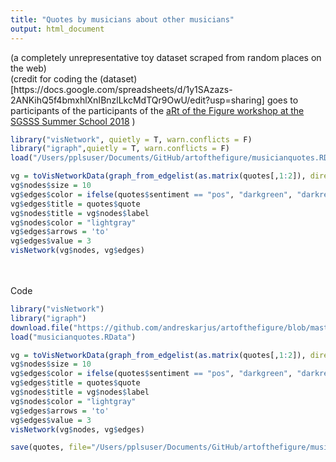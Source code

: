 ```yaml
---
title: "Quotes by musicians about other musicians"
output: html_document
---
```

(a completely unrepresentative toy dataset scraped from random places on the web)
<br> (credit for coding the (dataset)[https://docs.google.com/spreadsheets/d/1y1SAzazs-2ANKihQ5f4bmxhlXnIBnzlLkcMdTQr9OwU/edit?usp=sharing] goes to participants of the participants of the [aRt of the Figure workshop at the SGSSS Summer School 2018](https://andreskarjus.github.io/artofthefigure/) )

```r
library("visNetwork", quietly = T, warn.conflicts = F)
library("igraph",quietly = T, warn.conflicts = F)
load("/Users/pplsuser/Documents/GitHub/artofthefigure/musicianquotes.RData")

vg = toVisNetworkData(graph_from_edgelist(as.matrix(quotes[,1:2]), directed=T) )
vg$nodes$size = 10
vg$edges$color = ifelse(quotes$sentiment == "pos", "darkgreen", "darkred") # conditional colors
vg$edges$title = quotes$quote
vg$nodes$title = vg$nodes$label
vg$nodes$color = "lightgray"
vg$edges$arrows = 'to'
vg$edges$value = 3
visNetwork(vg$nodes, vg$edges)

```


<br><br>
Code
```r
library("visNetwork")
library("igraph")
download.file("https://github.com/andreskarjus/artofthefigure/blob/master/musicianquotes.RData?raw=true", "musicianquotes.RData", mode = "wb")
load("musicianquotes.RData")

vg = toVisNetworkData(graph_from_edgelist(as.matrix(quotes[,1:2]), directed=T) )
vg$nodes$size = 10
vg$edges$color = ifelse(quotes$sentiment == "pos", "darkgreen", "darkred") # conditional colors
vg$edges$title = quotes$quote
vg$nodes$title = vg$nodes$label
vg$nodes$color = "lightgray"
vg$edges$arrows = 'to'
vg$edges$value = 3
visNetwork(vg$nodes, vg$edges)

```

```r
save(quotes, file="/Users/pplsuser/Documents/GitHub/artofthefigure/musicianquotes.RData")
```

